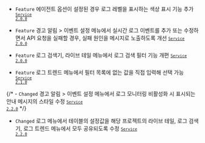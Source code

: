 
- <code class="Feature">Feature</code> 에이전트 옵션이 설정된 경우 로그 레벨을 표시하는 색상 표시 기능 추가 <code class='changelog-service'><a href="https://docs.whatap.io/release-notes/service/service-2_0_x"><code class='changelog-service'>Service 2.0.0​</code></a></code>

- <code class="Feature">Feature</code> <span class="uitext">경고 알림</span> &gt; <span class="uitext">이벤트 설정</span> 메뉴에서 실시간 로그 이벤트를 추가 또는 수정하면서 API 요청을 실패할 경우, 실패 원인을 메시지로 노출하도록 개선 <code class='changelog-service'><a href="https://docs.whatap.io/release-notes/service/service-2_0_x"><code class='changelog-service'>Service 2.0.0​</code></a></code>

- <code class="Feature">Feature</code> <span class="uitext">로그 검색기</span>, <span class="uitext">라이브 테일</span> 메뉴에서 로그 검색 필터 기능 개편 <code class='changelog-service'><a href="https://docs.whatap.io/release-notes/service/service-2_0_x"><code class='changelog-service'>Service 2.0.0​</code></a></code>

- <code class="Feature">Feature</code> <span class="uitext">로그 트렌드</span> 메뉴에서 <span class="uitext">필터</span> 목록에 없는 값을 직접 입력해 선택 가능 <code class='changelog-service'><a href="https://docs.whatap.io/release-notes/service/service-2_1_x"><code class='changelog-service'>Service 2.1.0​</code></a></code>

{/* - <code class="Changed">Changed</code> <span class="uitext">경고 알림</span> &gt; <span class="uitext">이벤트 설정</span> 메뉴에서 로그 모니터링 비활성화 시 표시되는 안내 메시지의 스타일 수정 <code class='changelog-service'><a href="https://docs.whatap.io/release-notes/service/service-2_2_x"><code class='changelog-service'>Service 2.2.0​</code></a></code> */}

- <code class="Changed">Changed</code> <span class="uitext">로그</span> 메뉴에서 테이블의 설정값을 해당 프로젝트의 <span class="uitext">라이브 테일</span>, <span class="uitext">로그 검색기</span>, <span class="uitext">로그 트렌드</span> 메뉴에서 모두 공유되도록 수정 <code class='changelog-service'><a href="https://docs.whatap.io/release-notes/service/service-2_2_x"><code class='changelog-service'>Service 2.2.0​</code></a></code>

